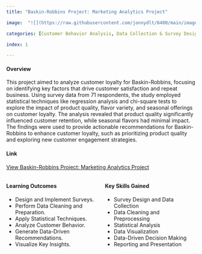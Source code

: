 ```yaml
---
title: "Baskin-Robbins Project: Marketing Analytics Project"

image:  "![](https://raw.githubusercontent.com/jonnydlt/6400/main/images/br.jpg)"

categories: [Customer Behavior Analysis, Data Collection & Survey Design, Statistical Techniques & Validation, Visualization Exploration & Interpretation, Insights & Recommendations Based on Analytics, Segmentation & Comparative Analysis] 

index: 1 

---
```

#### **Overview**

This project aimed to analyze customer loyalty for Baskin-Robbins, focusing on identifying key factors that drive customer satisfaction and repeat business. Using survey data from 71 respondents, the study employed statistical techniques like regression analysis and chi-square tests to explore the impact of product quality, flavor variety, and seasonal offerings on customer loyalty. The analysis revealed that product quality significantly influenced customer retention, while seasonal flavors had minimal impact. The findings were used to provide actionable recommendations for Baskin-Robbins to enhance customer loyalty, such as prioritizing product quality and exploring new customer engagement strategies.

#### **Link** 
[View Baskin-Robbins Project: Marketing Analytics Project](https://raw.githubusercontent.com/jonnydlt/6400/main/images/6500%20%20Baskin%20Robins%20Final%20Report.pdf)

::::: columns
::: {.column width="50%"}
#### **Learning Outcomes**

-   Design and Implement Surveys.\
-   Perform Data Cleaning and Preparation.\
-   Apply Statistical Techniques.\
-   Analyze Customer Behavior.\
-   Generate Data-Driven Recommendations.\
-   Visualize Key Insights.
:::

::: {.column width="50%"}
#### **Key Skills Gained**

-   Survey Design and Data Collection\
-   Data Cleaning and Preprocessing\
-   Statistical Analysis\
-   Data Visualization\
-   Data-Driven Decision Making\
-   Reporting and Presentation
:::
:::::



